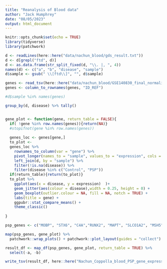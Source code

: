 ```yaml
---
title: "Reanalysis of Blood data"
author: "Jack Humphrey"
date: "08/05/2023"
output: html_document
---
```


```r
knitr::opts_chunk$set(echo = TRUE)
library(tidyverse)
library(patchwork)
```


```r
d <- readLines(here::here("data/nachun_blood/gds_result.txt"))
d <- d[grepl("ftd", d)]
d <- as.data.frame(str_split_fixed(d, "\\. |, ", 4))
names(d) <- c("a", "b", "disease", "sample")
d$sample <- gsub(" \\[ftd\\]", "", d$sample)

genes <- read_tsv(here::here("data/nachun_blood/GSE140830_final_normalized_data.txt.gz"))
genes <- column_to_rownames(genes, "ID_REF")

#d$sample %in% names(genes)

group_by(d, disease) %>% tally()


gene_plot <- function(gene, return_table = FALSE){
  if( !gene %in% row.names(genes)){return(NA)}
  #stopifnot(gene %in% row.names(genes))
  
  genes_loc <- genes[gene,]
  to_plot <- 
  genes_loc %>%
    rownames_to_column(var = "gene") %>%
    pivot_longer(names_to = "sample", values_to = "expression", cols = !c(gene))  %>%
    left_join(d, by = "sample") %>%
    filter(!is.na(disease)) %>%
    filter(disease %in% c("Control", "PSP"))
  if(return_table){return(to_plot)}
  to_plot %>%
    ggplot(aes(x = disease, y = expression)  )+ 
    geom_jitter(aes(colour = disease),width = 0.25, height = 0) +
    geom_boxplot(outlier.colour = NA, fill = NA, notch = TRUE) +
    labs(title = gene) +
    ggpubr::stat_compare_means() +
    theme_classic()
  
}

psp_genes <- c("MOBP", "STX6", "C4A","RUNX2", "MAPT", "SLCO1A2", "MSH5", "HLA-DPB1", "HLA-DMB")

map(psp_genes, gene_plot) %>%
  patchwork::wrap_plots() + patchwork::plot_layout(guides = "collect")

result_df <- map_df(psp_genes, gene_plot, return_table = TRUE) %>%
  select(-a, -b)

write_tsv(result_df, here::here("Nachun_Coppolla_blood_PSP_gene_expression.tsv"))

```

